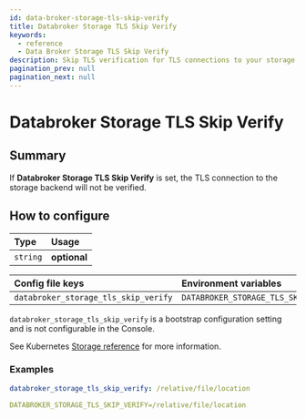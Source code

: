 ```yaml
---
id: data-broker-storage-tls-skip-verify
title: Databroker Storage TLS Skip Verify
keywords:
  - reference
  - Data Broker Storage TLS Skip Verify
description: Skip TLS verification for TLS connections to your storage backend.
pagination_prev: null
pagination_next: null
---
```



# Databroker Storage TLS Skip Verify

## Summary

If **Databroker Storage TLS Skip Verify** is set, the TLS connection to the storage backend will not be verified.

## How to configure

| **Type** | **Usage**    |
| :------- | :----------- |
| `string` | **optional** |

<Tabs>
<TabItem value="Core" label="Core">

| **Config file keys**                 | **Environment variables**            |
| :----------------------------------- | :----------------------------------- |
| `databroker_storage_tls_skip_verify` | `DATABROKER_STORAGE_TLS_SKIP_VERIFY` |

</TabItem>
<TabItem value="Enterprise" label="Enterprise">

`databroker_storage_tls_skip_verify` is a bootstrap configuration setting and is not configurable in the Console.

</TabItem>
<TabItem value="Kubernetes" label="Kubernetes">

See Kubernetes [Storage reference](/docs/deploying/k8s/reference#storage) for more information.

</TabItem>
</Tabs>

### Examples

```yaml
databroker_storage_tls_skip_verify: /relative/file/location

DATABROKER_STORAGE_TLS_SKIP_VERIFY=/relative/file/location
```
